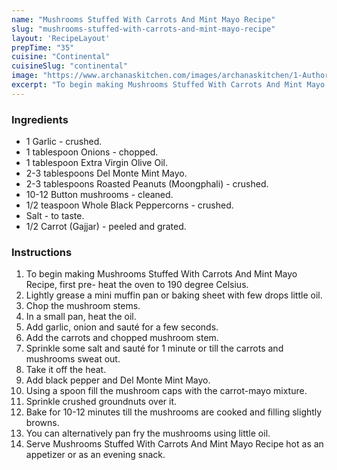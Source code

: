 ---
name: "Mushrooms Stuffed With Carrots And Mint Mayo Recipe"
slug: "mushrooms-stuffed-with-carrots-and-mint-mayo-recipe"
layout: 'RecipeLayout'
prepTime: "35"
cuisine: "Continental"
cuisineSlug: "continental"
image: "https://www.archanaskitchen.com/images/archanaskitchen/1-Author/Madhuli_Ajay/5-main-Mushrooms_stuffed_with_carrots_and_Del_Monte_Mint_Mayo_3.jpg"
excerpt: "To begin making Mushrooms Stuffed With Carrots And Mint Mayo Recipe, first pre- heat the oven to 190 degree Celsius"
---

### Ingredients

- 1 Garlic - crushed.
- 1 tablespoon Onions - chopped.
- 1 tablespoon Extra Virgin Olive Oil.
- 2-3 tablespoons Del Monte Mint Mayo.
- 2-3 tablespoons Roasted Peanuts (Moongphali) - crushed.
- 10-12 Button mushrooms - cleaned.
- 1/2 teaspoon Whole Black Peppercorns - crushed.
- Salt - to taste.
- 1/2 Carrot (Gajjar) - peeled and grated.

### Instructions

1. To begin making Mushrooms Stuffed With Carrots And Mint Mayo Recipe, first pre- heat the oven to 190 degree Celsius.
1. Lightly grease a mini muffin pan or baking sheet with few drops little oil.
1. Chop the mushroom stems.
1. In a small pan, heat the oil.
1. Add garlic, onion and sauté for a few seconds.
1. Add the carrots and chopped mushroom stem.
1. Sprinkle some salt and sauté for 1 minute or till the carrots and mushrooms sweat out.
1. Take it off the heat.
1. Add black pepper and Del Monte Mint Mayo.
1. Using a spoon fill the mushroom caps with the carrot-mayo mixture.
1. Sprinkle crushed groundnuts over it.
1. Bake for 10-12 minutes till the mushrooms are cooked and filling slightly browns.
1. You can alternatively pan fry the mushrooms using little oil.
1. Serve Mushrooms Stuffed With Carrots And Mint Mayo Recipe hot as an appetizer or as an evening snack.

